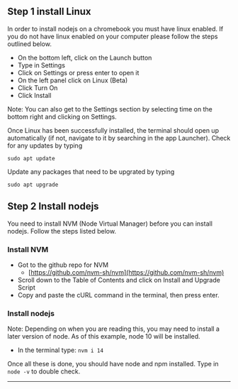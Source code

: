 
## Step 1 install Linux

In order to install nodejs on a chromebook you must have linux enabled. If you
do not have linux enabled on your computer please follow the steps outlined
below.

- On the bottom left, click on the Launch button
- Type in Settings
- Click on Settings or press enter to open it
- On the left panel click on Linux (Beta)
- Click Turn On
- Click Install

Note: You can also get to the Settings section by selecting time on the bottom
right and clicking on Settings.

Once Linux has been successfully installed, the terminal should open up
automatically (if not, navigate to it by searching in the app Launcher). Check
for any updates by typing

`sudo apt update`

Update any packages that need to be upgrated by typing

`sudo apt upgrade`

## Step 2 Install nodejs

You need to install NVM (Node Virtual Manager) before you can install nodejs.
Follow the steps listed below.

### Install NVM

- Got to the github repo for NVM
  - [https://github.com/nvm-sh/nvm](https://github.com/nvm-sh/nvm)
- Scroll down to the Table of Contents and click on Install and Upgrade Script
- Copy and paste the cURL command in the terminal, then press enter.

### Install nodejs

Note: Depending on when you are reading this, you may need to install a later
version of node. As of this example, node 10 will be installed.

- In the terminal type: `nvm i 14`

Once all these is done, you should have node and npm installed. Type in
`node -v` to double check.

---

